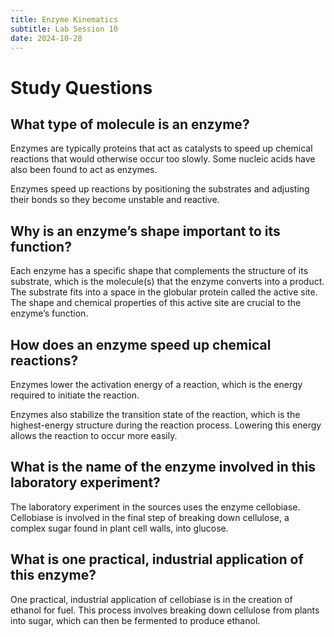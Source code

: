 ```yaml
---
title: Enzyme Kinematics
subtitle: Lab Session 10
date: 2024-10-28
---
```

# Study Questions

## What type of molecule is an enzyme?

Enzymes are typically proteins that act as catalysts to speed up chemical reactions that would otherwise occur too slowly. Some nucleic acids have also been found to act as enzymes.

Enzymes speed up reactions by positioning the substrates and adjusting their bonds so they become unstable and reactive.

## Why is an enzyme’s shape important to its function?

Each enzyme has a specific shape that complements the structure of its substrate, which is the molecule(s) that the enzyme converts into a product. The substrate fits into a space in the globular protein called the active site. The shape and chemical properties of this active site are crucial to the enzyme's function.

## How does an enzyme speed up chemical reactions?

Enzymes lower the activation energy of a reaction, which is the energy required to initiate the reaction.

Enzymes also stabilize the transition state of the reaction, which is the highest-energy structure during the reaction process. Lowering this energy allows the reaction to occur more easily.

## What is the name of the enzyme involved in this laboratory experiment?

The laboratory experiment in the sources uses the enzyme cellobiase. Cellobiase is involved in the final step of breaking down cellulose, a complex sugar found in plant cell walls, into glucose. 

## What is one practical, industrial application of this enzyme?

One practical, industrial application of cellobiase is in the creation of ethanol for fuel. This process involves breaking down cellulose from plants into sugar, which can then be fermented to produce ethanol. 
